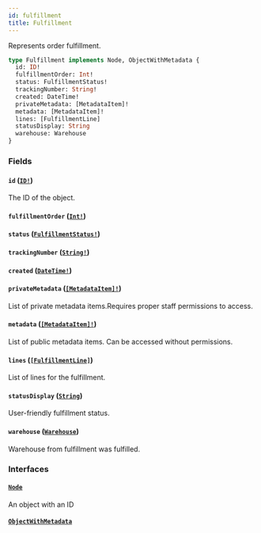 ```yaml
---
id: fulfillment
title: Fulfillment
---
```


Represents order fulfillment.

```graphql
type Fulfillment implements Node, ObjectWithMetadata {
  id: ID!
  fulfillmentOrder: Int!
  status: FulfillmentStatus!
  trackingNumber: String!
  created: DateTime!
  privateMetadata: [MetadataItem]!
  metadata: [MetadataItem]!
  lines: [FulfillmentLine]
  statusDisplay: String
  warehouse: Warehouse
}
```

### Fields

#### `id` ([`ID!`](/developer/api-reference/scalars/id.mdx))

The ID of the object.

#### `fulfillmentOrder` ([`Int!`](/developer/api-reference/scalars/int.mdx))

#### `status` ([`FulfillmentStatus!`](/developer/api-reference/enums/fulfillment-status.mdx))

#### `trackingNumber` ([`String!`](/developer/api-reference/scalars/string.mdx))

#### `created` ([`DateTime!`](/developer/api-reference/scalars/date-time.mdx))

#### `privateMetadata` ([`[MetadataItem]!`](/developer/api-reference/objects/metadata-item.mdx))

List of private metadata items.Requires proper staff permissions to access.

#### `metadata` ([`[MetadataItem]!`](/developer/api-reference/objects/metadata-item.mdx))

List of public metadata items. Can be accessed without permissions.

#### `lines` ([`[FulfillmentLine]`](/developer/api-reference/objects/fulfillment-line.mdx))

List of lines for the fulfillment.

#### `statusDisplay` ([`String`](/developer/api-reference/scalars/string.mdx))

User-friendly fulfillment status.

#### `warehouse` ([`Warehouse`](/developer/api-reference/objects/warehouse.mdx))

Warehouse from fulfillment was fulfilled.

### Interfaces

#### [`Node`](/developer/api-reference/interfaces/node.mdx)

An object with an ID

#### [`ObjectWithMetadata`](/developer/api-reference/interfaces/object-with-metadata.mdx)
